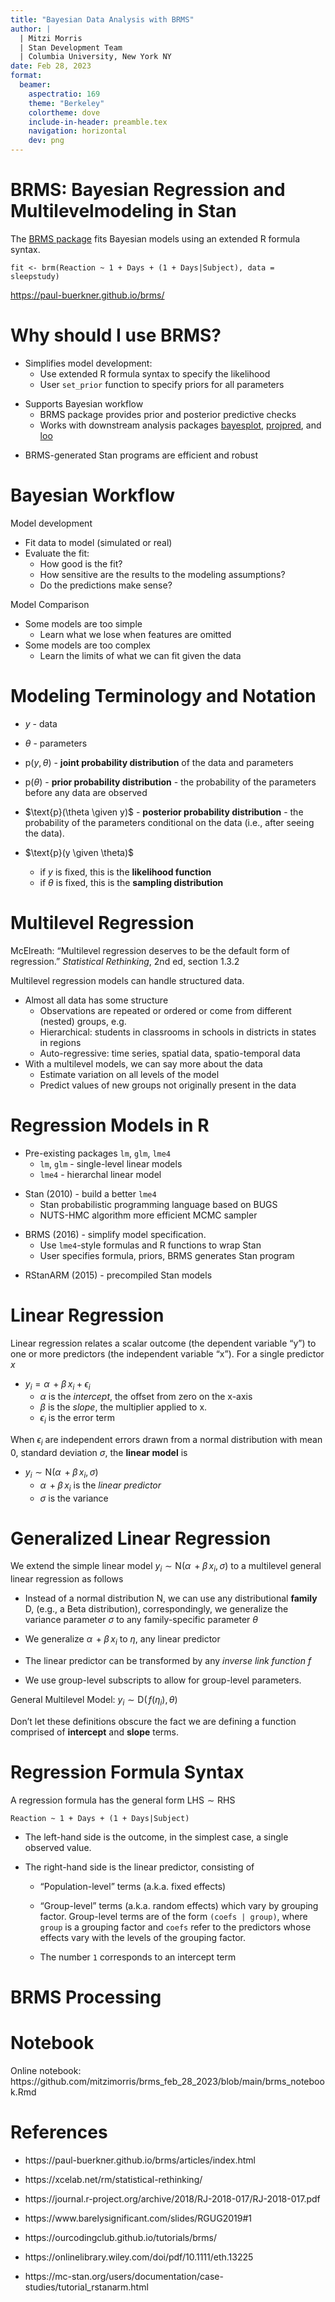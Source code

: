 ```yaml
---
title: "Bayesian Data Analysis with BRMS"
author: |
  | Mitzi Morris
  | Stan Development Team
  | Columbia University, New York NY
date: Feb 28, 2023
format:
  beamer:
    aspectratio: 169
    theme: "Berkeley"
    colortheme: dove
    include-in-header: preamble.tex
    navigation: horizontal
    dev: png 
---
```


# BRMS:  Bayesian Regression and Multilevelmodeling in Stan

The [BRMS package](https://paul-buerkner.github.io/brms/) fits Bayesian models using an extended R formula syntax.
\vspace{0.2in}

\fontsize{9pt}{9.4}\selectfont
```
fit <- brm(Reaction ~ 1 + Days + (1 + Days|Subject), data = sleepstudy)
```
\normalsize

\vspace{0.2in}

\begincols
\begincol{0.2\linewidth}        
  \includegraphics[width=0.95\linewidth]{img/brms.png}
\endcol

\begincol{0.75\linewidth}        
 [https://paul-buerkner.github.io/brms/](https://paul-buerkner.github.io/brms/)
\endcol
\endcols

\vspace{0.1in}

# Why should I use BRMS?

\vspace{-0.2in}

* Simplifies model development:
  + Use extended R formula syntax to specify the likelihood
  + User `set_prior` function to specify priors for all parameters

\vspace{0.1in}

* Supports Bayesian workflow
  + BRMS package provides prior and posterior predictive checks
  + Works with downstream analysis packages [bayesplot](https://mc-stan.org/projpred/), [projpred](https://mc-stan.org/projpred/), and [loo](https://mc-stan.org/projpred/)

\vspace{0.1in}

* BRMS-generated Stan programs are efficient and robust

# Bayesian Workflow
\vspace{-0.15in}

Model development

\tightlist
* Fit data to model (simulated or real)
* Evaluate the fit:
  + How good is the fit?
  + How sensitive are the results to the modeling assumptions?
  + Do the predictions make sense?

\vspace{0.1in}

Model Comparison

\tightlist
* Some models are too simple
  + Learn what we lose when features are omitted
* Some models are too complex
  + Learn the limits of what we can fit given the data

# Modeling Terminology and Notation

\vspace{-0.2in}
\fontsize{10.5pt}{11.5}\selectfont
\tightlist

* $y$ - data

* $\theta$ - parameters

* $\text{p}(y, \theta )$ - **joint probability distribution** of the data and parameters

*  $\text{p}(\theta )$ - **prior probability distribution** - the probability of the parameters before any data are observed

*  $\text{p}(\theta \given  y)$ - **posterior probability distribution** - the probability of the parameters conditional on the data (i.e., after seeing the data).
\vspace{0.05in}

*  $\text{p}(y \given \theta)$ 
   + if $y$ is fixed, this is the **likelihood function**
   + if $\theta$ is fixed, this is the **sampling distribution**
\normalsize

# Multilevel Regression
\vspace{-0.2in}
McElreath:  "Multilevel regression deserves to be the default form of regression."
\fontsize{9pt}{9.5}\selectfont
_Statistical Rethinking_, 2nd ed, section 1.3.2
\normalsize

Multilevel regression models can handle structured data.

\tightlist
* Almost all data has some structure
  + Observations are repeated or ordered or come from different (nested) groups, e.g.
  + Hierarchical: students in classrooms in schools in districts in states in regions
  + Auto-regressive:  time series, spatial data, spatio-temporal data
* With a multilevel models, we can say more about the data
  + Estimate variation on all levels of the model
  + Predict values of new groups not originally present in the data

# Regression Models in R
\vspace{-0.2in}

\tightlist
* Pre-existing packages `lm`, `glm`, `lme4`
  + `lm`, `glm` - single-level linear models
  + `lme4` - hierarchal linear model

\vspace{0.05in}
* Stan (2010) - build a better `lme4`
  + Stan probabilistic programming language based on BUGS
  + NUTS-HMC algorithm more efficient MCMC sampler

\vspace{0.05in}
* BRMS (2016) - simplify model specification.
  + Use `lme4`-style formulas and R functions to wrap Stan
  + User specifies formula, priors, BRMS generates Stan program

\vspace{0.05in}
* RStanARM (2015) - precompiled Stan models


# Linear Regression

Linear regression relates a scalar outcome (the dependent variable "y")
to one or more predictors (the independent variable "x").  For a single predictor $x$

\tightlist
* $y_i = \alpha \, + \beta\,x_i + {\epsilon}_i$
  + $\alpha$ is the _intercept_, the offset from zero on the x-axis
  + $\beta$ is the _slope_, the multiplier applied to x.
  + ${\epsilon}_i$ is the error term


When ${\epsilon}_i$ are independent errors drawn
from a normal distribution with mean $0$, standard deviation $\sigma$,
the __linear model__ is

\tightlist
* $y_i \sim \mathrm{N}( \alpha \, + \beta\,x_i, \sigma )$
  + $\alpha \, + \beta\,x_i$ is the _linear predictor_
  + $\sigma$ is the variance


# Generalized Linear Regression
\vspace{-0.2in}

We extend the simple linear model $y_i \sim \mathrm{N}( \alpha \, + \beta\,x_i, \sigma )$ 
to a multilevel general linear regression as follows

\fontsize{10.5pt}{11.5}\selectfont
\tightlist
* Instead of a normal distribution $\mathrm{N}$, we can use any distributional **family** $\mathrm{D}$,\newline
(e.g., a Beta distribution), correspondingly, we generalize the variance parameter $\sigma$ to any family-specific parameter $\theta$

* We generalize $\alpha \, + \beta\,x_i$ to $\eta$, any linear predictor

* The linear predictor can be transformed by any _inverse link function_ $\mathit{f}$

* We use group-level subscripts to allow for group-level parameters.
\normalsize

\vspace{0.05in}
General Multilevel Model:  $y_i \sim \mathrm{D}(\, \mathit{f}(\eta_i), \theta )$

\vspace{0.1in}
Don't let these definitions obscure the fact we are defining a function comprised of **intercept** and **slope** terms.



# Regression Formula Syntax

\vspace{-0.2in}
A regression formula has the general form $\mathrm{LHS} \sim \mathrm{RHS}$
\fontsize{9pt}{9.4}\selectfont
```
Reaction ~ 1 + Days + (1 + Days|Subject)
```
\normalsize

\tightlist
* The left-hand side is the outcome, in the simplest case, a single observed value.

* The right-hand side is the linear predictor, consisting of

  + "Population-level" terms (a.k.a. fixed effects)

  + "Group-level" terms (a.k.a. random effects) which vary by grouping factor.
Group-level terms are of the form `(coefs | group)`, where `group` is a grouping factor
and `coefs` refer to the predictors whose effects vary with the levels of
the grouping factor.

  + The number `1` corresponds to an intercept term

# BRMS Processing

\includegraphics[width=0.95\linewidth]{img/brms_processing.png}


# Notebook

Online notebook:  https://github.com/mitzimorris/brms_feb_28_2023/blob/main/brms_notebook.Rmd


# References

\fontsize{10.5pt}{11.5}\selectfont
* https://paul-buerkner.github.io/brms/articles/index.html

* https://xcelab.net/rm/statistical-rethinking/

* https://journal.r-project.org/archive/2018/RJ-2018-017/RJ-2018-017.pdf

* https://www.barelysignificant.com/slides/RGUG2019#1

* https://ourcodingclub.github.io/tutorials/brms/

* https://onlinelibrary.wiley.com/doi/pdf/10.1111/eth.13225

* https://mc-stan.org/users/documentation/case-studies/tutorial_rstanarm.html

\normalsize


